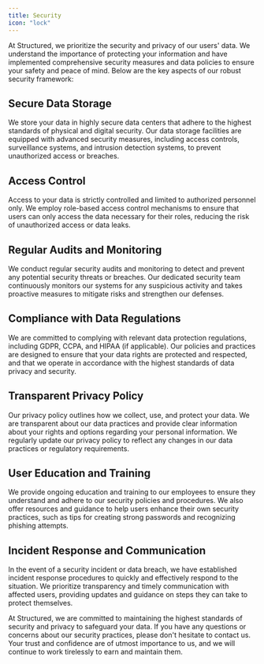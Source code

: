 ```yaml
---
title: Security
icon: "lock"
---
```


At Structured, we prioritize the security and privacy of our users' data. We understand the importance of protecting your information and have implemented comprehensive security measures and data policies to ensure your safety and peace of mind. Below are the key aspects of our robust security framework:

## Secure Data Storage

We store your data in highly secure data centers that adhere to the highest standards of physical and digital security. Our data storage facilities are equipped with advanced security measures, including access controls, surveillance systems, and intrusion detection systems, to prevent unauthorized access or breaches.

## Access Control

Access to your data is strictly controlled and limited to authorized personnel only. We employ role-based access control mechanisms to ensure that users can only access the data necessary for their roles, reducing the risk of unauthorized access or data leaks.

## Regular Audits and Monitoring

We conduct regular security audits and monitoring to detect and prevent any potential security threats or breaches. Our dedicated security team continuously monitors our systems for any suspicious activity and takes proactive measures to mitigate risks and strengthen our defenses.

## Compliance with Data Regulations

We are committed to complying with relevant data protection regulations, including GDPR, CCPA, and HIPAA (if applicable). Our policies and practices are designed to ensure that your data rights are protected and respected, and that we operate in accordance with the highest standards of data privacy and security.

## Transparent Privacy Policy

Our privacy policy outlines how we collect, use, and protect your data. We are transparent about our data practices and provide clear information about your rights and options regarding your personal information. We regularly update our privacy policy to reflect any changes in our data practices or regulatory requirements.

## User Education and Training

We provide ongoing education and training to our employees to ensure they understand and adhere to our security policies and procedures. We also offer resources and guidance to help users enhance their own security practices, such as tips for creating strong passwords and recognizing phishing attempts.

## Incident Response and Communication

In the event of a security incident or data breach, we have established incident response procedures to quickly and effectively respond to the situation. We prioritize transparency and timely communication with affected users, providing updates and guidance on steps they can take to protect themselves.

At Structured, we are committed to maintaining the highest standards of security and privacy to safeguard your data. If you have any questions or concerns about our security practices, please don't hesitate to contact us. Your trust and confidence are of utmost importance to us, and we will continue to work tirelessly to earn and maintain them.
